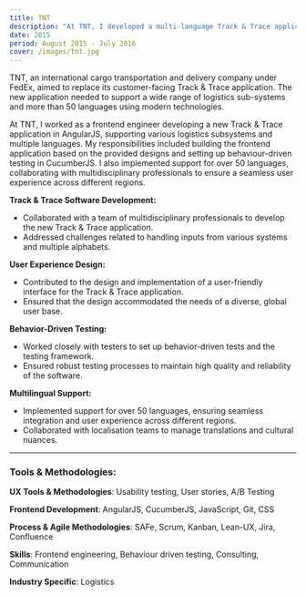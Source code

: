 ```yaml
---
title: TNT
description: "At TNT, I developed a multi-language Track & Trace application in AngularJS. I built the frontend, implemented behavior-driven testing with CucumberJS, and ensured a seamless user experience across regions."
date: 2015
period: August 2015 - July 2016
cover: /images/tnt.jpg
---
```


TNT, an international cargo transportation and delivery company under FedEx, aimed to replace its customer-facing Track & Trace application. The new application needed to support a wide range of logistics sub-systems and more than 50 languages using modern technologies.

At TNT, I worked as a frontend engineer developing a new Track & Trace application in AngularJS, supporting various logistics subsystems and multiple languages. My responsibilities included building the frontend application based on the provided designs and setting up behaviour-driven testing in CucumberJS. I also implemented support for over 50 languages, collaborating with multidisciplinary professionals to ensure a seamless user experience across different regions.

**Track & Trace Software Development:**
- Collaborated with a team of multidisciplinary professionals to develop the new Track & Trace application.
- Addressed challenges related to handling inputs from various systems and multiple alphabets.

**User Experience Design:**
- Contributed to the design and implementation of a user-friendly interface for the Track & Trace application.
- Ensured that the design accommodated the needs of a diverse, global user base.

**Behavior-Driven Testing:**
- Worked closely with testers to set up behavior-driven tests and the testing framework.
- Ensured robust testing processes to maintain high quality and reliability of the software.

**Multilingual Support:**
- Implemented support for over 50 languages, ensuring seamless integration and user experience across different regions.
- Collaborated with localisation teams to manage translations and cultural nuances.

<hr />

### **Tools & Methodologies:**

**UX Tools & Methodologies**: 
Usability testing, User stories, A/B Testing

**Frontend Development**: 
AngularJS, CucumberJS, JavaScript, Git, CSS

**Process & Agile Methodologies**: 
SAFe, Scrum, Kanban, Lean-UX, Jira, Confluence

**Skills**: 
Frontend engineering, Behaviour driven testing, Consulting, Communication

**Industry Specific**: 
Logistics